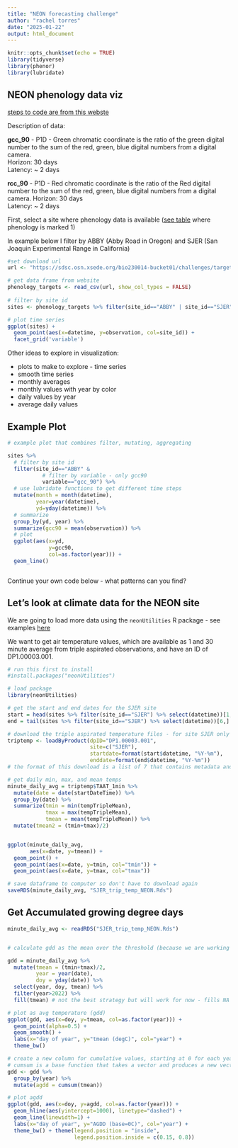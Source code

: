 ```yaml
---
title: "NEON forecasting challenge"
author: "rachel torres"
date: "2025-01-22"
output: html_document
---
```



```r
knitr::opts_chunk$set(echo = TRUE)
library(tidyverse)
library(phenor)
library(lubridate)
```

## NEON phenology data viz 

[steps to code are from this webste](https://projects.ecoforecast.org/neon4cast-ci/targets.html)

Description of data:

**gcc_90** - P1D - Green chromatic coordinate is the ratio of the green digital number to the sum of the red, green, blue digital numbers from a digital camera.	
Horizon: 30 days	
Latency: ~ 2 days

**rcc_90** -	P1D	- Red chromatic coordinate is the ratio of the Red digital number to the sum of the red, green, blue digital numbers from a digital camera.	
Horizon: 30 days	
Latency: ~ 2 days


First, select a site where phenology data is available ([see table](https://projects.ecoforecast.org/neon4cast-ci/targets.html) where phenology is marked 1)

In example below I filter by ABBY (Abby Road in Oregon) and SJER (San Joaquin Experimental Range in California)

```r

#set download url 
url <- "https://sdsc.osn.xsede.org/bio230014-bucket01/challenges/targets/project_id=neon4cast/duration=P1D/phenology-targets.csv.gz"

# get data frame from website 
phenology_targets <- read_csv(url, show_col_types = FALSE)
  
# filter by site id 
sites <- phenology_targets %>% filter(site_id=="ABBY" | site_id=="SJER")

# plot time series 
ggplot(sites) + 
  geom_point(aes(x=datetime, y=observation, col=site_id)) +
  facet_grid('variable')

```

Other ideas to explore in visualization:

- plots to make to explore - time series 
- smooth time series 
- monthly averages 
- monthly values with year by color 
- daily values by year 
- average daily values 

## Example Plot
```r

# example plot that combines filter, mutating, aggregating 

sites %>% 
  # filter by site id 
  filter(site_id=="ABBY" & 
           # filter by variable - only gcc90
           variable=="gcc_90") %>%   
  # use lubridate functions to get different time steps
  mutate(month = month(datetime),
         year=year(datetime),
         yd=yday(datetime)) %>% 
  # summarize 
  group_by(yd, year) %>% 
  summarize(gcc90 = mean(observation)) %>% 
  # plot 
  ggplot(aes(x=yd, 
             y=gcc90, 
             col=as.factor(year))) + 
  geom_line()



```

Continue your own code below - what patterns can you find? 

## Let's look at climate data for the NEON site

We are going to load more data using the `neonUtilities` R package - see examples [here](https://www.neonscience.org/resources/learning-hub/tutorials/neondatastackr)

We want to get air temperature values, which are available as 1 and 30 minute average from triple aspirated observations, and have an ID of DP1.00003.001.

```r
# run this first to install 
#install.packages("neonUtilities")

# load package 
library(neonUtilities)

# get the start and end dates for the SJER site 
start = head(sites %>% filter(site_id=="SJER") %>% select(datetime))[1,] 
end = tail(sites %>% filter(site_id=="SJER") %>% select(datetime))[6,] 

# download the triple aspirated temperature files - for site SJER only to start - check your console, this may take a minute 
triptemp <- loadByProduct(dpID="DP1.00003.001", 
                          site=c("SJER"),
                          startdate=format(start$datetime, "%Y-%m"), 
                          enddate=format(end$datetime, "%Y-%m"))
# the format of this download is a list of 7 that contains metadata and data frames for 1 minute observations (TAAT_1min) and 30 minute (TAAT_30min)

# get daily min, max, and mean temps 
minute_daily_avg = triptemp$TAAT_1min %>% 
  mutate(date = date(startDateTime)) %>% 
  group_by(date) %>% 
  summarize(tmin = min(tempTripleMean),
            tmax = max(tempTripleMean),
            tmean = mean(tempTripleMean)) %>% 
  mutate(tmean2 = (tmin+tmax)/2)


ggplot(minute_daily_avg, 
       aes(x=date, y=tmean)) +
  geom_point() +
  geom_point(aes(x=date, y=tmin, col="tmin")) + 
  geom_point(aes(x=date, y=tmax, col="tmax"))

# save dataframe to computer so don't have to download again 
saveRDS(minute_daily_avg, "SJER_trip_temp_NEON.Rds")
```

## Get Accumulated growing degree days 
```r

minute_daily_avg <- readRDS("SJER_trip_temp_NEON.Rds")


# calculate gdd as the mean over the threshold (because we are working in celsius, the threshold is 0 or 32F, we only need the mean)

gdd = minute_daily_avg %>% 
  mutate(tmean = (tmin+tmax)/2,
         year = year(date),
         doy = yday(date)) %>% 
  select(year, doy, tmean) %>% 
  filter(year>2022) %>% 
  fill(tmean) # not the best strategy but will work for now - fills NA values with previous value 

# plot as avg temperature (gdd)
ggplot(gdd, aes(x=doy, y=tmean, col=as.factor(year))) +
  geom_point(alpha=0.5) + 
  geom_smooth() +
  labs(x="day of year", y="tmean (degC)", col="year") + 
  theme_bw()

# create a new column for cumulative values, starting at 0 for each year 
# cumsum is a base function that takes a vector and produces a new vector with cumulative values. try putting ?cumsum into your console to learn more, or visualize an example by putting `cumsum(c(1,2,3,4))` into your console
gdd <- gdd %>% 
  group_by(year) %>% 
  mutate(agdd = cumsum(tmean))

# plot agdd 
ggplot(gdd, aes(x=doy, y=agdd, col=as.factor(year))) + 
  geom_hline(aes(yintercept=1000), linetype="dashed") + 
  geom_line(linewidth=1) + 
  labs(x="day of year", y="AGDD (base=0C)", col="year") +
  theme_bw() + theme(legend.position = "inside",
                     legend.position.inside = c(0.15, 0.8))

```

